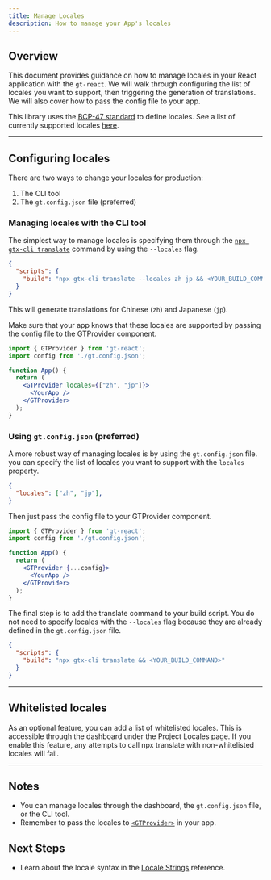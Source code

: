 ```yaml
---
title: Manage Locales
description: How to manage your App's locales
---
```



## Overview

This document provides guidance on how to manage locales in your React application with the `gt-react`.
We will walk through configuring the list of locales you want to support, then triggering the generation of translations.
We will also cover how to pass the config file to your app.

This library uses the [BCP-47 standard](/docs/reference/locale-strings) to define locales.
See a list of currently supported locales [here](/docs/reference/supported-locales).

---

## Configuring locales

There are two ways to change your locales for production:
 1. The CLI tool
 2. The `gt.config.json` file (preferred)


### Managing locales with the CLI tool

The simplest way to manage locales is specifying them through the [`npx gtx-cli translate`](/docs/cli/translate) command by using the `--locales` flag.

```json title="package.json" copy
{
  "scripts": {
    "build": "npx gtx-cli translate --locales zh jp && <YOUR_BUILD_COMMAND>"
  }
}
```

This will generate translations for Chinese (`zh`) and Japanese (`jp`).


Make sure that your app knows that these locales are supported by passing the config file to the GTProvider component.
```jsx title="App.js" copy
import { GTProvider } from 'gt-react';
import config from './gt.config.json';

function App() {
  return (
    <GTProvider locales={["zh", "jp"]}>
      <YourApp />
    </GTProvider>
  );
}
```


### Using `gt.config.json` (preferred)

A more robust way of managing locales is by using the `gt.config.json` file.
you can specify the list of locales you want to support with the `locales` property.

```json title="gt.config.json" copy
{
  "locales": ["zh", "jp"],
}
```

Then just pass the config file to your GTProvider component.

```jsx title="App.js" copy
import { GTProvider } from 'gt-react';
import config from './gt.config.json';

function App() {
  return (
    <GTProvider {...config}>
      <YourApp />
    </GTProvider>
  );
}
```

The final step is to add the translate command to your build script.
You do not need to specify locales with the `--locales` flag because they are already defined in the `gt.config.json` file.
```json title="package.json" copy
{
  "scripts": {
    "build": "npx gtx-cli translate && <YOUR_BUILD_COMMAND>"
  }
}
```

---

## Whitelisted locales

As an optional feature, you can add a list of whitelisted locales.
This is accessible through the dashboard under the Project Locales page.
If you enable this feature, any attempts to call npx translate with non-whitelisted locales will fail.

---

## Notes
 * You can manage locales through the dashboard, the `gt.config.json` file, or the CLI tool.
 * Remember to pass the locales to [`<GTProvider>`](/docs/react/api/componenets/gtprovider) in your app.

 ## Next Steps
 * Learn about the locale syntax in the [Locale Strings](/docs/reference/locale-strings) reference.